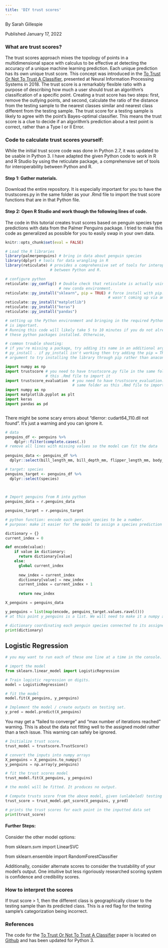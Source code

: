 ```yaml
---
title: 'DIY trust scores'
---
```

By Sarah Gillespie
 
Published January 17, 2022

### What are trust scores?


The trust scores approach mixes the topology of points in a multidimensional space with calculus to be effective at detecting the accuracy of a unique machine learning prediction. Each unique prediction has its own unique trust score. This concept was introduced in the [To Trust Or Not To Trust A Classifier](https://arxiv.org/pdf/1805.11783.pdf), presented at Neural Information Processing Systems in 2018. The trust score is a remarkably flexible ratio with a purpose of describing how much a user should trust an algorithm's classification of a specific point. Creating a trust score has two steps: first, remove the outlying points, and second, calculate the ratio of the distance from the testing sample to the nearest classes similar and nearest class different from the testing sample. The trust score for a testing sample is likely to agree with the point's Bayes-optimal classifier. This means the trust score is a clue to decide if an algorithm's prediction about a test point is correct, rather than a Type I or II Error. 


### Code to calculate trust scores yourself:

While the initial trust score code was done in Python 2.7, it was updated to be usable in Python 3. I have adapted the given Python code to work in R and R Studio by using the reticulate package, a comprehensive set of tools for interoperability between Python and R.


#### Step 1: Gather materials.
Download the entire repository. It is especially important for you to have the trustscores.py in the same folder as your .Rmd file to import the trust score functions that are in that Python file.

#### Step 2: Open R Studio and work though the following lines of code.

The code in this tutorial creates trust scores based on penguin species type predictions with data from the Palmer Penguins package. I tried to make this code as generalized as possible for you to easily swap in your own data.

```r
knitr::opts_chunk$set(eval = FALSE)

```


```r

# Load the R libraries
library(palmerpenguins) # bring in data about penguin species
library(dplyr) # tools for data wrangling in R
library(reticulate) # provides a comprehensive set of tools for interoperability 
                    # between Python and R.

```


```r
# configure python
reticulate::py_config() # Double check that reticulate is actually using your 
                        # new conda environment.
reticulate::py_install("sklearn", pip = TRUE) # force install with pip. sklearn
                                              # wasn't coming up via anaconda.
reticulate::py_install("matplotlib")
reticulate::py_install("keras")
reticulate::py_install("pandas")

# setting up the Python environment and bringing in the required Python packages 
# is important.
# Running this code will likely take 5 to 10 minutes if you do not already have
# these python packages installed. Otherwise, 

# common trouble shooting:
# if you're missing a package, try adding its name in an additional argument of 
# py_install . if py_install isn't working then try adding the pip = TRUE
# argument to try installing the library through pip rather than anaconda.
```

```python
import numpy as np
import trustscore # you need to have trustscore.py file in the same folder as 
                  # this .Rmd file to import it
import trustscore_evaluation  # you need to have trustscore_evaluation.py in the 
                              # same folder as this .Rmd file to import it
import numpy as np
import matplotlib.pyplot as plt
import keras
import pandas as pd



```

There might be some scary errors about "dlerror: cudart64_110.dll not found". It's just a warning and you can ignore it.

```r

# data
penguins_df <- penguins %>%
    dplyr::filter(complete.cases(.))
# remove all lines with missing values so the model can fit the data
 
penguins_data <- penguins_df %>%
  dplyr::select(bill_length_mm, bill_depth_mm, flipper_length_mm, body_mass_g)

# target: species
penguins_target <- penguins_df %>%
  dplyr::select(species)
  
  
```


```python
# Import penguins from R into python
penguins_data = r.penguins_data

penguins_target = r.penguins_target
```

```python
# python function: encode each penguin species to be a number.
# purpose: make it easier for the model to assign a species prediction and its trust score

dictionary = {}
current_index = 0

def encode(value):
    if value in dictionary:
      return dictionary[value]
    else:
      global current_index
      
      new_index = current_index
      dictionary[value] = new_index
      current_index = current_index + 1
      
      return new_index

X_penguins = penguins_data

y_penguins = list(map(encode, penguins_target.values.ravel()))
# at this point y_penguins is a list. We will need to make it a numpy array later.

# dictionary coordinating each penguin species connected to its assigned number
print(dictionary)
```

## Logistic Regression

```python

# you may want to run each of these one line at a time in the console.

# import the model
from sklearn.linear_model import LogisticRegression

# Train logistic regression on digits.
model = LogisticRegression()

# fit the model
model.fit(X_penguins, y_penguins)

# Implement the model / create outputs on testing set.
y_pred = model.predict(X_penguins)
```

You may get a "failed to converge" and "max number of iterations reached" warning. This is about the data not fitting well to the assigned model rather than a tech issue. This warning can safely be ignored.

```python

# Initialize trust score.
trust_model = trustscore.TrustScore()

# convert the inputs into numpy arrays
X_penguins = X_penguins.to_numpy()
y_penguins = np.array(y_penguins)

# fit the trust scores model
trust_model.fit(X_penguins, y_penguins)

# the model will be fitted. It produces no output.
```

```python
# Compute trusts score from the above model, given (unlabeled) testing examples and (hard) model predictions.
trust_score = trust_model.get_score(X_penguins, y_pred)

# prints the trust scores for each point in the inputted data set
print(trust_score)

```

#### Further Steps:
Consider the other model options:

from sklearn.svm import LinearSVC

from sklearn.ensemble import RandomForestClassifier

Additionally, consider alternate scores to consider the trustability of your model's output. One intuitive but less rigoriously researched scoring system is confidence and credibility scores.

### How to interpret the scores

If trust score > 1, then the different class is geographically closer to the testing sample than its predicted class. This is a red flag for the testing sample's categorization being incorrect.

### References

The code for the [To Trust Or Not To Trust A Classifier](https://arxiv.org/pdf/1805.11783.pdf) paper is located on [Github](https://github.com/google/TrustScore) and has been updated for Python 3.
